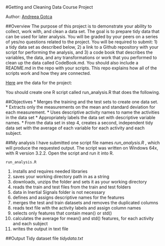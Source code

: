#Getting and Cleaning Data Course Project

Author: [Andreea Gotca][1]

##Overview
The purpose of this project is to demonstrate your ability to collect, work with, and clean a data set. The goal is to prepare tidy data that can be used for later analysis. You will be graded by your peers on a series of yes/no questions related to the project. You will be required to submit: 1) a tidy data set as described below, 2) a link to a Github repository with your script for performing the analysis, and 3) a code book that describes the variables, the data, and any transformations or work that you performed to clean up the data called CodeBook.md. You should also include a README.md in the repo with your scripts. This repo explains how all of the scripts work and how they are connected.

[Here][2] are the data for the project:

You should create one R script called run_analysis.R that does the following.

##Objectives
* Merges the training and the test sets to create one data set.
* Extracts only the measurements on the mean and standard deviation for each measurement.
* Uses descriptive activity names to name the activities in the data set
* Appropriately labels the data set with descriptive variable names.
* From the data set in step 4, creates a second, independent tidy data set with the average of each variable for each activity and each subject.

##My analysis
I have submitted one script file names *run_analysis.R* , which will produce the requested output. The script was written on Windows 64x, with R version 3.2.2. Open the script and run it into R.

`run_analysis.R`

1. installs and requires needed libraries
2. saves your working directory path in as a string
3. downloads, unzips the folder and sets it as your working directory 
4. reads the train and test files from the train and test folders
5. data in Inertial Signals folder is not necessary
6. defines and assigns descriptive names for the features
7. merges the test and train datasets and removes the duplicated columns
8. reads text file with the activity labels and assign column names
9. selects only features that contain mean() or std()
10. calculates the average for mean() and std() features, for each activity and each subject
11. writes the output in text file 

##Output
Tidy dataset file *tidydata.txt*

[1]: https://github.com/AndreeaGotca/GettingAndCleaningData
[2]: https://d396qusza40orc.cloudfront.net/getdata%2Fprojectfiles%2FUCI%20HAR%20Dataset.zip
</markdown></p>